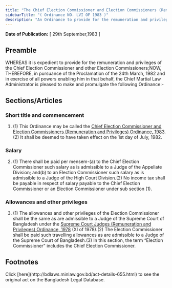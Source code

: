 ```yaml
---
title: "The Chief Election Commissioner and Election Commissioners (Remuneration and Privileges) Ordinance, 1983"
sidebarTitle: "( Ordinance NO. LVI OF 1983 )"
description: "An Ordinance to provide for the remuneration and privileges of the Chief Election Commissioner and other Election Commissioners."
---
```


**Date of Publication:** [ 29th September,1983 ]

## Preamble

WHEREAS it is expedient to provide for the remuneration and privileges of the Chief Election Commissioner and other Election Commissioners;NOW, THEREFORE, in pursuance of the Proclamation of the 24th March, 1982 and in exercise of all powers enabling him in that behalf, the Chief Martial Law Administrator is pleased to make and promulgate the following Ordinance:-

## Sections/Articles

### Short title and commencement

1. (1) This Ordinance may be called the [Chief Election Commissioner and Election Commissioners (Remuneration and Privileges) Ordinance, 1983](/laws/volume-25/act-655 "Chief Election Commissioner and Election Commissioners (Remuneration and Privileges) Ordinance, 1983").(2) It shall be deemed to have taken effect on the 1st day of July, 1982.

### Salary

2. (1) There shall be paid per mensem-(a) to the Chief Election Commissioner such salary as is admissible to a Judge of the Appellate Division; and(b) to an Election Commissioner such salary as is admissible to a Judge of the High Court Division.(2) No income tax shall be payable in respect of salary payable to the Chief Election Commissioner or an Election Commissioner under sub section (1).

### Allowances and other privileges

3. (1) The allowances and other privileges of the Election Commissioner shall be the same as are admissible to a Judge of the Supreme Court of Bangladesh under the [Supreme Court Judges (Remuneration and Privileges) Ordinance, 1978](/laws/volume-21/act-567 "Supreme Court Judges (Remuneration and Privileges) Ordinance, 1978") (XI of 1978).(2) The Election Commissioner shall be paid such travelling allowances as are admissible to a Judge of the Supreme Court of Bangladesh.(3) In this section, the term “Election Commissioner” includes the Chief Election Commissioner.

## Footnotes

<Note>
  Click [here](http://bdlaws.minlaw.gov.bd/act-details-655.html) to see the original act on the Bangladesh Legal Database.
</Note>
